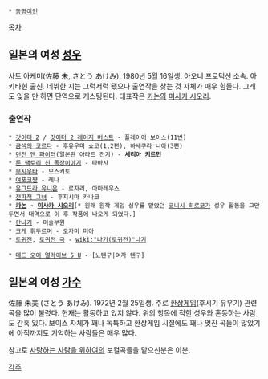  * [[동명이인]]

[[목차]]
== 일본의 여성 [[성우]] ==
사토 아케미(佐藤 朱, さとう あけみ). 1980년 5월 16일생. 아오니 프로덕션 소속. 아키타현 출신. 데뷔한 지는 그럭저럭 됐으나 출연작을 찾는 것 자체가 매우 힘들다. 그래도 잊을 만 하면 단역으로 캐스팅된다. 대표작은 [[카논]]의 [[미사카 시오리]].

=== 출연작 ===
 * [[갓이터 2]] / [[갓이터 2 레이지 버스트]] - 플레이어 보이스(11번)
 * [[금색의 코르다]] - 후유우미 쇼코(1,2편), 하세쿠라 니아(3편)
 * [[던전 앤 파이터]](일본판 아라드 전기) - '''세리아 키르민'''
 * [[룬 팩토리 신 목장이야기]] - 타바사
 * [[무시우타]] - 모스키토  
 * [[여포코쨩]] - 레나
 * [[유그드라 유니온]] - 로자리, 아마레우스
 * [[전파적 그녀]] - 후지시마 카나코
 * '''[[카논]] - [[미사카 시오리]]'''[* 원래 원작 게임 성우를 맡았던 [[코니시 히로코]]가 성우 활동을 그만두면서 대역으로 이 후 작품에 나오게 되었다.]
 * [[칸나기]] - 미술부원
 * [[크게 휘두르며]] - 오가미 미아
 * [[토귀전]], [[토귀전 극]] - [[wiki:"나기(토귀전)"나기]]

 * [[DOA(게임)|데드 오어 얼라이브 5 U]] - [뇨텐구|여자 텐구]

== 일본의 여성 [[가수]] ==
佐藤 朱美 (さとう あけみ). 1972년 2월 25일생. 주로 [[환상게임]](후시기 유우기) 관련 곡을 많이 불렀다. 현재는 활동하고 있지 않다. 위의 항목에 적힌 성우와 혼동하는 사람도 간혹 있다. 보이스 자체가 꽤나 독특하고 환상게임 시절에도 꽤나 멋진 곡들이 많았기에 아직까지도 기억하는 사람들은 매우 많다.

참고로 [[사랑하는 사람을 위하여]]의 보컬곡들을 맡으신분은 이분.

[[각주]]
